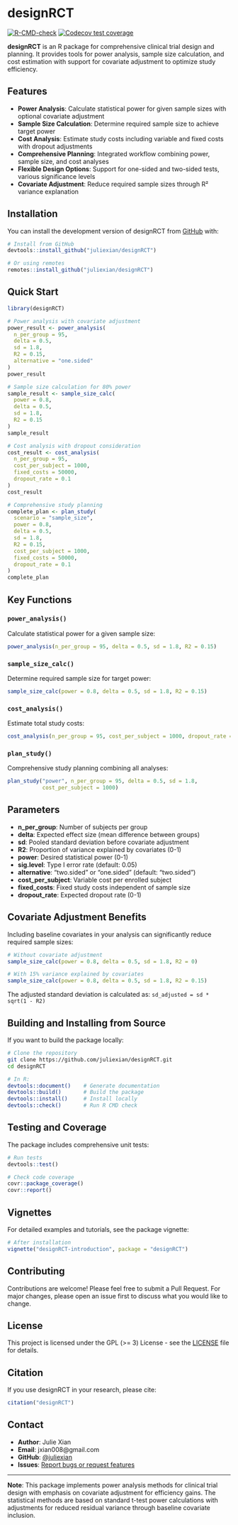 # designRCT

<!-- badges: start -->
[![R-CMD-check](https://github.com/juliexian/designRCT/actions/workflows/R-CMD-check.yaml/badge.svg)](https://github.com/juliexian/designRCT/actions/workflows/R-CMD-check.yaml)
[![Codecov test coverage](https://codecov.io/gh/juliexian/designRCT/branch/main/graph/badge.svg)](https://codecov.io/gh/juliexian/designRCT?branch=main)
<!-- badges: end -->

**designRCT** is an R package for comprehensive clinical trial design and planning. It provides tools for power analysis, sample size calculation, and cost estimation with support for covariate adjustment to optimize study efficiency.

## Features

- **Power Analysis**: Calculate statistical power for given sample sizes with optional covariate adjustment
- **Sample Size Calculation**: Determine required sample size to achieve target power
- **Cost Analysis**: Estimate study costs including variable and fixed costs with dropout adjustments
- **Comprehensive Planning**: Integrated workflow combining power, sample size, and cost analyses
- **Flexible Design Options**: Support for one-sided and two-sided tests, various significance levels
- **Covariate Adjustment**: Reduce required sample sizes through R² variance explanation

## Installation

You can install the development version of designRCT from [GitHub](https://github.com/) with:

```r
# Install from GitHub
devtools::install_github("juliexian/designRCT")

# Or using remotes
remotes::install_github("juliexian/designRCT")
```

## Quick Start

```r
library(designRCT)

# Power analysis with covariate adjustment
power_result <- power_analysis(
  n_per_group = 95, 
  delta = 0.5, 
  sd = 1.8, 
  R2 = 0.15,
  alternative = "one.sided"
)
power_result

# Sample size calculation for 80% power
sample_result <- sample_size_calc(
  power = 0.8, 
  delta = 0.5, 
  sd = 1.8, 
  R2 = 0.15
)
sample_result

# Cost analysis with dropout consideration
cost_result <- cost_analysis(
  n_per_group = 95,
  cost_per_subject = 1000,
  fixed_costs = 50000,
  dropout_rate = 0.1
)
cost_result

# Comprehensive study planning
complete_plan <- plan_study(
  scenario = "sample_size",
  power = 0.8,
  delta = 0.5,
  sd = 1.8,
  R2 = 0.15,
  cost_per_subject = 1000,
  fixed_costs = 50000,
  dropout_rate = 0.1
)
complete_plan
```

## Key Functions

### `power_analysis()`
Calculate statistical power for a given sample size:
```r
power_analysis(n_per_group = 95, delta = 0.5, sd = 1.8, R2 = 0.15)
```

### `sample_size_calc()`
Determine required sample size for target power:
```r
sample_size_calc(power = 0.8, delta = 0.5, sd = 1.8, R2 = 0.15)
```

### `cost_analysis()`
Estimate total study costs:
```r
cost_analysis(n_per_group = 95, cost_per_subject = 1000, dropout_rate = 0.1)
```

### `plan_study()`
Comprehensive study planning combining all analyses:
```r
plan_study("power", n_per_group = 95, delta = 0.5, sd = 1.8, 
           cost_per_subject = 1000)
```

## Parameters

- **n_per_group**: Number of subjects per group
- **delta**: Expected effect size (mean difference between groups)
- **sd**: Pooled standard deviation before covariate adjustment
- **R2**: Proportion of variance explained by covariates (0-1)
- **power**: Desired statistical power (0-1)
- **sig.level**: Type I error rate (default: 0.05)
- **alternative**: "two.sided" or "one.sided" (default: "two.sided")
- **cost_per_subject**: Variable cost per enrolled subject
- **fixed_costs**: Fixed study costs independent of sample size
- **dropout_rate**: Expected dropout rate (0-1)

## Covariate Adjustment Benefits

Including baseline covariates in your analysis can significantly reduce required sample sizes:

```r
# Without covariate adjustment
sample_size_calc(power = 0.8, delta = 0.5, sd = 1.8, R2 = 0)

# With 15% variance explained by covariates
sample_size_calc(power = 0.8, delta = 0.5, sd = 1.8, R2 = 0.15)
```

The adjusted standard deviation is calculated as: `sd_adjusted = sd * sqrt(1 - R2)`

## Building and Installing from Source

If you want to build the package locally:

```bash
# Clone the repository
git clone https://github.com/juliexian/designRCT.git
cd designRCT

# In R:
devtools::document()    # Generate documentation
devtools::build()       # Build the package
devtools::install()     # Install locally
devtools::check()       # Run R CMD check
```

## Testing and Coverage

The package includes comprehensive unit tests:

```r
# Run tests
devtools::test()

# Check code coverage
covr::package_coverage()
covr::report()
```

## Vignettes

For detailed examples and tutorials, see the package vignette:

```r
# After installation
vignette("designRCT-introduction", package = "designRCT")
```

## Contributing

Contributions are welcome! Please feel free to submit a Pull Request. For major changes, please open an issue first to discuss what you would like to change.

## License

This project is licensed under the GPL (>= 3) License - see the [LICENSE](LICENSE) file for details.

## Citation

If you use designRCT in your research, please cite:

```r
citation("designRCT")
```

## Contact

- **Author**: Julie Xian
- **Email**: jxian008@gmail.com
- **GitHub**: [@juliexian](https://github.com/juliexian)
- **Issues**: [Report bugs or request features](https://github.com/juliexian/designRCT/issues)

---

**Note**: This package implements power analysis methods for clinical trial design with emphasis on covariate adjustment for efficiency gains. The statistical methods are based on standard t-test power calculations with adjustments for reduced residual variance through baseline covariate inclusion.
